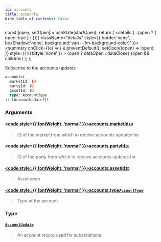 ```yaml
---
id: accounts
title: accounts
hide_table_of_contents: false
---
```







  const [open, setOpen] = useState(startOpen);
  return (
    <details {...(open ? { open: true } : {})} className="details" style={{ border:'none', boxShadow:'none', background:'var(--ifm-background-color)' }}>
      <summary
        onClick={(e) => {
          e.preventDefault();
          setOpen((open) => !open);
        }}
        style={{ listStyle:'none' }}
      >
      {open ? dataOpen : dataClose}
      </summary>
      {open && children}
    </details>
  );
};




Subscribe to the accounts updates


```graphql
accounts(
  marketId: ID
  partyId: ID
  assetId: ID
  type: AccountType
): [AccountUpdate!]!
```


### Arguments

#### [<code style={{ fontWeight: 'normal' }}>accounts.<b>marketId</b></code>](#)<Bullet />[`ID`](/testnet/api/graphql/scalars/id) <Badge class="secondary" text="scalar"/>
> ID of the market from which to receive accounts updates for
> 

#### [<code style={{ fontWeight: 'normal' }}>accounts.<b>partyId</b></code>](#)<Bullet />[`ID`](/testnet/api/graphql/scalars/id) <Badge class="secondary" text="scalar"/>
> ID of the party from which to receive accounts updates for
> 

#### [<code style={{ fontWeight: 'normal' }}>accounts.<b>assetId</b></code>](#)<Bullet />[`ID`](/testnet/api/graphql/scalars/id) <Badge class="secondary" text="scalar"/>
> Asset code
> 

#### [<code style={{ fontWeight: 'normal' }}>accounts.<b>type</b></code>](#)<Bullet />[`AccountType`](/testnet/api/graphql/enums/account-type) <Badge class="secondary" text="enum"/>
> Type of the account
> 

### Type

#### [`AccountUpdate`](/testnet/api/graphql/objects/account-update) <Badge class="secondary" text="object"/>
> An account record used for subscriptions
> 



